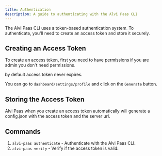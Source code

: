```yaml
---
title: Authentication
description: A guide to authenticating with the Alvi Paas CLI
---
```


The Alvi Paas CLI uses a token-based authentication system. To authenticate, you'll need to create an access token and store it securely.

## Creating an Access Token

To create an access token, first you need to have permissions if you are admin you don't need permissions.

by default access token never expires.

You can go to `dashboard/settings/profile` and click on the `Generate` button.

<ImageZoom
  src="/assets/cli/token.png"
  width={800}
  height={630}
  alt="home og image"
  className="rounded-lg"
/>

## Storing the Access Token

Alvi Paas when you create an access token automatically will generate a config.json with the access token and the server url.

## Commands

1. `alvi-paas authenticate` - Authenticate with the Alvi Paas CLI.
2. `alvi-paas verify` - Verify if the access token is valid.
